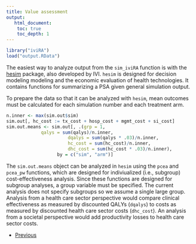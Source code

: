```yaml
---
title: Value assessment 
output: 
   html_document:
    toc: true
    toc_depth: 1
---
```


```r
library("iviRA")
load("output.RData")
```

The easiest way to analyze output from the `sim_iviRA` function is with the [hesim](http://devinincerti.com/hesim/) package, also developed by IVI. `hesim` is designed for decision modeling modeling and the economic evaluation of health technologies. It contains functions for summarizing a PSA given general simulation output.

To prepare the data so that it can be analyzed with `hesim`, mean outcomes must be calculated for each simulation number and each treatment arm.

```r
n.inner <- max(sim.out$sim)
sim.out[, hc_cost := tx_cost + hosp_cost + mgmt_cost + si_cost]
sim.out.means <- sim.out[, .(grp = 1,
             qalys = sum(qalys)/n.inner,
                       dqalys = sum(qalys * .03)/n.inner,
                       hc_cost = sum(hc_cost)/n.inner,
                       dhc_cost = sum(hc_cost * .03)/n.inner),
                   by = c("sim", "arm")]
```

The `sim.out.means` object can be analyzed in `hesim` using the `pcea` and `pcea_pw` functions, which are designed for indiviualized (i.e., subgroup) cost-effectiveness analysis. Since these functions are designed for subgroup analyses, a group variable must be specified. The current analysis does not specify subgroups so we assume a single large group. Analysis from a health care sector perspective would compare clinical effectiveness as measured by discounted QALYs (`dqalys`) to costs as measured by discounted health care sector costs (`dhc_cost`). An analysis from a societal perspective would add productivity losses to health care sector costs.  

<div>
<ul class="pager">
  <li class="previous"><a href="05-ips.html">Previous</a></li>
</ul>
</div>
